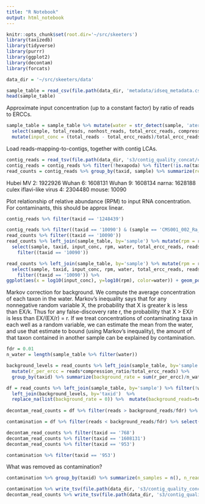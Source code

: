 ```yaml
---
title: "R Notebook"
output: html_notebook
---
```


```r
knitr::opts_chunk$set(root.dir='~/src/skeeters')
library(taxizedb)
library(tidyverse)
library(purrr)
library(ggplot2)
library(decontam)
library(forcats)
```

```r
data_dir = '~/src/skeeters/data'
```

```r
sample_table = read_csv(file.path(data_dir, 'metadata/idseq_metadata.csv'))
head(sample_table)
```

Approximate input concentration (up to a constant factor) by ratio of reads to ERCCs.

```r
sample_table = sample_table %>% mutate(water = str_detect(sample, 'ater')) %>%
  select(sample, total_reads, nonhost_reads, total_ercc_reads, compression_ratio, water) %>%
  mutate(input_conc = (total_reads - total_ercc_reads)/total_ercc_reads, nonhost_frac = nonhost_reads*compression_ratio/total_reads)
```

Load reads-mapping-to-contigs, together with contig LCAs.

```r
contig_reads = read_tsv(file.path(data_dir, 's3/contig_quality_concat/contig_stats_lca.tsv'))
contig_reads = contig_reads %>% filter(!hexapoda) %>% filter(!is.na(taxid))
read_counts = contig_reads %>% group_by(taxid, sample) %>% summarize(reads = sum(read_count))
```

Hubei MV 2: 1922926
Wuhan 6: 1608131
Wuhan 9: 1608134
narna: 1628188
culex iflavi-like virus 4: 2304480
mouse: 10090

Plot relationship of relative abundance (RPM) to input RNA concentration. For contaminants, this should be approx linear.

```r
contig_reads %>% filter(taxid == '1248439')
```


```r
contig_reads %>% filter((taxid == '10090') & (sample == 'CMS001_002_Ra_S1'))
read_counts %>% filter((taxid == '10090'))
read_counts %>% left_join(sample_table, by='sample') %>% mutate(rpm = reads/total_reads*1e6) %>%
  select(sample, taxid, input_conc, rpm, water, total_ercc_reads, reads) %>%
    filter((taxid == '10090'))
```


```r
read_counts %>% left_join(sample_table, by='sample') %>% mutate(rpm = reads/total_reads*1e6) %>%
  select(sample, taxid, input_conc, rpm, water, total_ercc_reads, reads) %>%
    filter((taxid == '10090')) %>%
ggplot(aes(x = log10(input_conc), y=log10(rpm), color=water)) + geom_point()
```

Markov correction for background. We compute the average concentration of each taxon in the water. Markov's inequality says that for any nonnegative random variable X, the probability that X is greater k is less than EX/k. Thus for any false-discovery rate r, the probability that X > EX/r is less than EX/(EX/r) = r. If we treat concentrations of contaminating taxa in each well as a random variable, we can estimate the mean from the water, and use that estimate to bound (using Markov's inequality), the amount of that taxon contained in another sample can be explained by contamination.

```r
fdr = 0.01
n_water = length(sample_table %>% filter(water))

background_levels = read_counts %>% left_join(sample_table, by='sample') %>% filter(water) %>%
  mutate(r_per_ercc = reads*compression_ratio/total_ercc_reads) %>%
  group_by(taxid) %>% summarize(background_rate = sum(r_per_ercc)/n_water)

df = read_counts %>% left_join(sample_table, by='sample') %>% filter(!water) %>%
  left_join(background_levels, by='taxid')  %>%
  replace_na(list(background_rate = 0)) %>%  mutate(background_reads=total_ercc_reads*background_rate/compression_ratio) 
  
decontam_read_counts = df %>% filter(reads > background_reads/fdr) %>% select(sample, taxid, reads)

contamination = df %>% filter(reads < background_reads/fdr) %>% select(sample, taxid, reads, background_reads)
```

```r
decontam_read_counts %>% filter(taxid == '768')
decontam_read_counts %>% filter(taxid == '1608131')
decontam_read_counts %>% filter(taxid == '953')
```

```r
contamination %>% filter(taxid == '953')
```


What was removed as contamination?

```r
contamination %>% group_by(taxid) %>% summarize(n_samples = n(), n_reads = sum(reads)) %>% arrange(desc(n_samples))
```


```r
contamination %>% write_tsv(file.path(data_dir, 's3/contig_quality_concat/sample_contamination.tsv'))
decontam_read_counts %>% write_tsv(file.path(data_dir, 's3/contig_quality_concat/decontam_sample_read_counts.tsv'))
```



